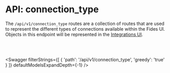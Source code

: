 

# API: connection_type

The `/api/v1/connection_type` routes are a collection of routes that are used to represent the different types of connections available within the Fides UI. Objects in this endpoint will be represented in the [Integrations UI](/user-guides/integrations).

<br></br>

<Swagger 
    filterStrings={[
        {
            'path': '/api/v1/connection_type',
            'greedy': 'true'
        }
    ]} 
    defaultModelsExpandDepth={-1}
/>

